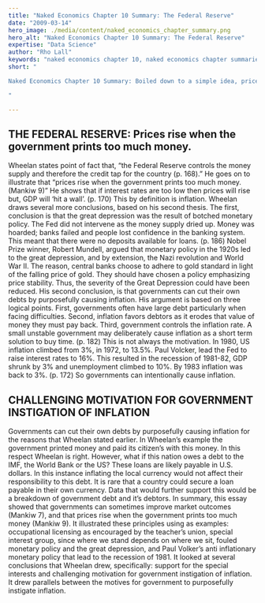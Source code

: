 ```yaml
---
title: "Naked Economics Chapter 10 Summary: The Federal Reserve"
date: "2009-03-14"
hero_image: ./media/content/naked_economics_chapter_summary.png
hero_alt: "Naked Economics Chapter 10 Summary: The Federal Reserve"
expertise: "Data Science"
author: "Rho Lall"
keywords: "naked economics chapter 10, naked economics chapter summaries, naked economics undressing the dismal science chapter summaries, naked economics undressing the dismal science sparknotes, naked economics cliff notes"
short: "

Naked Economics Chapter 10 Summary: Boiled down to a simple idea, prices rise when the government prints too much money.

"

---
```


## THE FEDERAL RESERVE: Prices rise when the government prints too much money.

Wheelan states point of fact that, “the Federal Reserve controls the money supply and therefore the credit tap for the country (p. 168).” He goes on to illustrate that “prices rise when the government prints too much money. (Mankiw 9)” He shows that if interest rates are too low then prices will rise but, GDP will ‘hit a wall’. (p. 170) This by definition is inflation. Wheelan draws several more conclusions, based on his second thesis.
The first, conclusion is that the great depression was the result of botched monetary policy. The Fed did not intervene as the money supply dried up. Money was hoarded; banks failed and people lost confidence in the banking system. This meant that there were no deposits available for loans. (p. 186) Nobel Prize winner, Robert Mundell, argued that monetary policy in the 1920s led to the great depression, and by extension, the Nazi revolution and World War II. The reason, central banks choose to adhere to gold standard in light of the falling price of gold. They should have chosen a policy emphasizing price stability.  Thus, the severity of the Great Depression could have been reduced.
His second conclusion, is that governments can cut their own debts by purposefully causing inflation. His argument is based on three logical points. First, governments often have large debt particularly when facing difficulties. Second, inflation favors debtors as it erodes that value of money they must pay back. Third, government controls the inflation rate. A small unstable government may deliberately cause inflation as a short term solution to buy time. (p. 182) This is not always the motivation. In 1980, US inflation climbed from 3%, in 1972, to 13.5%. Paul Volcker, lead the Fed to raise interest rates to 16%. This resulted in the recession of 1981-82, GDP shrunk by 3% and unemployment climbed to 10%. By 1983 inflation was back to 3%. (p. 172) So governments can intentionally cause inflation.


## CHALLENGING MOTIVATION FOR GOVERNMENT INSTIGATION OF INFLATION

Governments can cut their own debts by purposefully causing inflation for the reasons that Wheelan stated earlier. In Wheelan’s example the government printed money and paid its citizen’s with this money. In this respect Wheelan is right. However, what if this nation owes a debt to the IMF, the World Bank or the US? These loans are likely payable in U.S. dollars. In this instance inflating the local currency would not affect their responsibility to this debt. It is rare that a country could secure a loan payable in their own currency.  Data that would further support this would be a breakdown of government debt and it’s debtors.
In summary, this essay showed that governments can sometimes improve market outcomes (Mankiw 7), and that prices rise when the government prints too much money (Mankiw 9). It illustrated these principles using as examples: occupational licensing as encouraged by the teacher’s union, special interest group, since where we stand depends on where we sit, fouled monetary policy and the great depression, and Paul Volker’s anti inflationary monetary policy that lead to the recession of 1981. It looked at several conclusions that Wheelan drew, specifically: support for the special interests and challenging motivation for government instigation of inflation. It drew parallels between the motives for government to purposefully instigate inflation.
